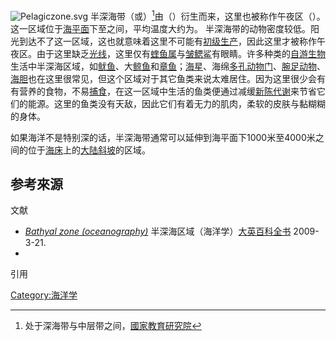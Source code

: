{{水生层}}
[[Image:Pelagiczone.svg|thumb]]
半深海带（{{lang-en|bathyal zone}}或{{lang|en|bathypelagic}}）<ref>[http://terms.naer.edu.tw/detail/593747/ ] {{Wayback|url=http://terms.naer.edu.tw/detail/593747/ |date=20150224114643 }}处于深海带与中层带之间，[[國家教育研究院|國家教育研究院]]</ref>由{{lang-el|[[wikt:en:βαθύς|βαθύς]]}}（{{lang|es|bathýs}}）衍生而来，这里也被称作午夜区（{{lang|en|midnight zone}}）。这一区域位于[[海平面|海平面]]下{{convert|1000|m|ft}}至{{convert|4000|m|ft}}之间，平均温度大约为{{convert|4|°C|°F}}。
半深海带的动物密度较低。阳光到达不了这一区域，这也就意味着这里不可能有[[初级生产|初级生产]]，因此这里才被称作午夜区。由于这里缺乏[[光线|光线]]，这里仅有[[蝰鱼属|蝰鱼属]]与[[皱鳃鲨|皱鳃鲨]]有眼睛。许多种类的[[自游生物|自游生物]]生活中半深海区域，如[[鱿鱼|鱿鱼]]、大[[鲸鱼|鲸鱼]]和[[章鱼|章鱼]]；[[海星|海星]]、海绵[[多孔动物门|多孔动物门]]、[[腕足动物门|腕足动物]]、[[海胆|海胆]]也在这里很常见，但这个区域对于其它鱼类来说太难居住。因为这里很少会有有营养的食物，不易[[捕食|捕食]]，在这一区域中生活的鱼类便通过减缓[[新陈代谢|新陈代谢]]来节省它们的能源。这里的鱼类没有天敌，因此它们有着无力的肌肉，柔软的皮肤与黏糊糊的身体。

如果海洋不是特别深的话，半深海带通常可以延伸到海平面下1000米至4000米之间的位于[[海床|海床]]上的[[大陆斜坡|大陆斜坡]]的区域。

==参考來源==
;文献
* [http://www.britannica.com/EBchecked/topic/55986/bathyal-zone ''Bathyal zone (oceanography)'']{{Wayback|url=http://www.britannica.com/EBchecked/topic/55986/bathyal-zone |date=20150222141344 }} 半深海区域（海洋学）[[大英百科全书|大英百科全书]] 2009-3-21.{{en}}
*{{cite conference |first=C. C. |last=Enig |authorlink= |coauthors= |title=Bathyal zones on the Mediterranean continental slope: An attempt |conference=Research on marine benthos: 9th Iberian Symposium on Studies of Marine Benthos |pages=23–33 |publisher=MAPA, SGT |date=1997 |location=Madrid |url= |accessdate= |id=ISBN 8449102995 |language=en}}

;引用
{{reflist}}
{{Ocean-stub}}
[[Category:海洋学|Category:海洋学]]